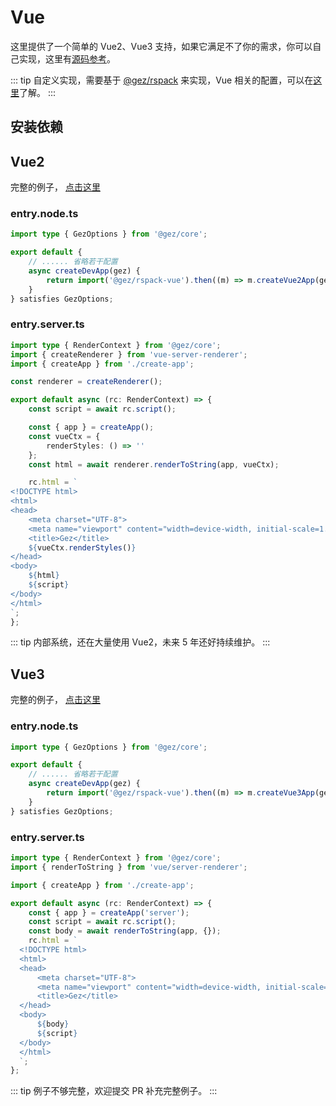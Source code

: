 
# Vue
这里提供了一个简单的 Vue2、Vue3 支持，如果它满足不了你的需求，你可以自己实现，这里有[源码参考](https://github.com/dp-os/gez/blob/master/packages/rspack-vue/src/index.ts)。

::: tip
自定义实现，需要基于 [@gez/rspack](../essentials/rspack.mdx) 来实现，Vue 相关的配置，可以在[这里](https://rspack.dev/guide/tech/vue)了解。
:::

## 安装依赖

## Vue2
完整的例子， [点击这里](https://github.com/dp-os/gez/tree/master/examples/ssr-vue2-remote)

<PackageManagerTabs command="install @gez/rspack-vue vue@2.7.16 vue-tsc vue-server-renderer@2.7.16 -D" />

### entry.node.ts

```ts
import type { GezOptions } from '@gez/core';

export default {
    // ...... 省略若干配置
    async createDevApp(gez) {
        return import('@gez/rspack-vue').then((m) => m.createVue2App(gez));
    }
} satisfies GezOptions;

```

### entry.server.ts

```ts
import type { RenderContext } from '@gez/core';
import { createRenderer } from 'vue-server-renderer';
import { createApp } from './create-app';

const renderer = createRenderer();

export default async (rc: RenderContext) => {
    const script = await rc.script();

    const { app } = createApp();
    const vueCtx = {
        renderStyles: () => ''
    };
    const html = await renderer.renderToString(app, vueCtx);

    rc.html = `
<!DOCTYPE html>
<html>
<head>
    <meta charset="UTF-8">
    <meta name="viewport" content="width=device-width, initial-scale=1.0">
    <title>Gez</title>
    ${vueCtx.renderStyles()}
</head>
<body>
    ${html}
    ${script}
</body>
</html>
`;
};
```
::: tip
内部系统，还在大量使用 Vue2，未来 5 年还好持续维护。
:::

## Vue3
完整的例子， [点击这里](https://github.com/dp-os/gez/tree/master/examples/ssr-vue3)
<PackageManagerTabs command="install @gez/rspack-vue vue -D" />

### entry.node.ts

```ts
import type { GezOptions } from '@gez/core';

export default {
    // ...... 省略若干配置
    async createDevApp(gez) {
        return import('@gez/rspack-vue').then((m) => m.createVue3App(gez));
    }
} satisfies GezOptions;

```

### entry.server.ts

```ts
import type { RenderContext } from '@gez/core';
import { renderToString } from 'vue/server-renderer';

import { createApp } from './create-app';

export default async (rc: RenderContext) => {
    const { app } = createApp('server');
    const script = await rc.script();
    const body = await renderToString(app, {});
    rc.html = `
  <!DOCTYPE html>
  <html>
  <head>
      <meta charset="UTF-8">
      <meta name="viewport" content="width=device-width, initial-scale=1.0">
      <title>Gez</title>
  </head>
  <body>
      ${body}
      ${script}
  </body>
  </html>
  `;
};
```

::: tip
例子不够完整，欢迎提交 PR 补充完整例子。
:::